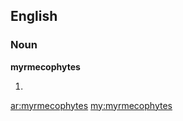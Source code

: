 ==English==

===Noun===
'''myrmecophytes'''

# {{plural of|[[myrmecophyte]]}}

[[ar:myrmecophytes]]
[[my:myrmecophytes]]
